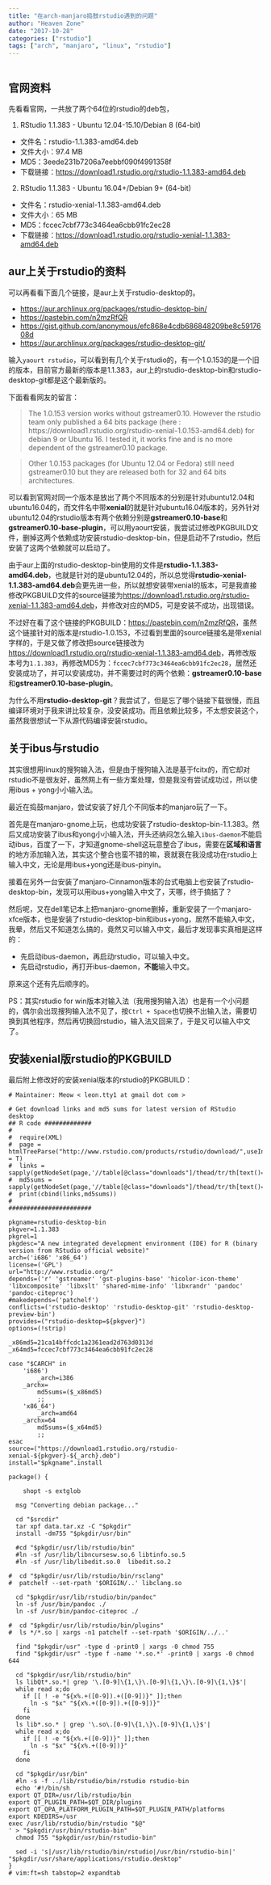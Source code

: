 ```yaml
---
title: "在arch-manjaro捣鼓rstudio遇到的问题"
author: "Heaven Zone"
date: "2017-10-28"
categories: ["rstudio"]
tags: ["arch", "manjaro", "linux", "rstudio"]
---
```


```r

```

## 官网资料

先看看官网，一共放了两个64位的rstudio的deb包，

1. RStudio 1.1.383 - Ubuntu 12.04-15.10/Debian 8 (64-bit) 	
  - 文件名：rstudio-1.1.383-amd64.deb
  - 文件大小：97.4 MB 	
  - MD5：3eede231b7206a7eebbf090f4991358f
  - 下载链接：<https://download1.rstudio.org/rstudio-1.1.383-amd64.deb>
2. RStudio 1.1.383 - Ubuntu 16.04+/Debian 9+ (64-bit) 	
  - 文件名：rstudio-xenial-1.1.383-amd64.deb
  - 文件大小：65 MB 	
  - MD5：fccec7cbf773c3464ea6cbb91fc2ec28
  - 下载链接：<https://download1.rstudio.org/rstudio-xenial-1.1.383-amd64.deb>
  

## aur上关于rstudio的资料  

可以再看看下面几个链接，是aur上关于rstudio-desktop的。

- <https://aur.archlinux.org/packages/rstudio-desktop-bin/>
- <https://pastebin.com/n2mzRfQR>
- <https://gist.github.com/anonymous/efc868e4cdb686848209be8c5917608d>
- <https://aur.archlinux.org/packages/rstudio-desktop-git/>


输入`yaourt rstudio`，可以看到有几个关于rstudio的，有一个1.0.153的是一个旧的版本，目前官方最新的版本是1.1.383，aur上的rstudio-desktop-bin和rstudio-desktop-git都是这个最新版的。

下面看看网友的留言：

> The 1.0.153 version works without gstreamer0.10. However the rstudio team only published a 64 bits package (here : https://download1.rstudio.org/rstudio-xenial-1.0.153-amd64.deb) for debian 9 or Ubuntu 16. I tested it, it works fine and is no more dependent of the gstreamer0.10 package.

> Other 1.0.153 packages (for Ubuntu 12.04 or Fedora) still need gstreamer0.10 but they are released both for 32 and 64 bits architectures.


可以看到官网对同一个版本是放出了两个不同版本的分别是针对ubuntu12.04和ubuntu16.04的，而文件名中带**xenial**的就是针对ubuntu16.04版本的，另外针对ubuntu12.04的rstudio版本有两个依赖分别是**gstreamer0.10-base**和**gstreamer0.10-base-plugin**，可以用yaourt安装，我尝试过修改PKGBUILD文件，删掉这两个依赖成功安装rstudio-desktop-bin，但是启动不了rstudio，然后安装了这两个依赖就可以启动了。

由于aur上面的rstudio-desktop-bin使用的文件是**rstudio-1.1.383-amd64.deb**，也就是针对的是ubuntu12.04的，所以总觉得**rstudio-xenial-1.1.383-amd64.deb**会更先进一些，所以就想安装带xenial的版本，可是我直接修改PKGBUILD文件的source链接为<https://download1.rstudio.org/rstudio-xenial-1.1.383-amd64.deb>，并修改对应的MD5，可是安装不成功，出现错误。

不过好在看了这个链接的PKGBUILD：<https://pastebin.com/n2mzRfQR>，虽然这个链接针对的版本是rstudio-1.0.153，不过看到里面的source链接名是带xenial字样的，于是又做了修改把source链接改为<https://download1.rstudio.org/rstudio-xenial-1.1.383-amd64.deb>，再修改版本号为`1.1.383`，再修改MD5为：`fccec7cbf773c3464ea6cbb91fc2ec28`，居然还安装成功了，并可以安装成功，并不需要过时的两个依赖：**gstreamer0.10-base**和**gstreamer0.10-base-plugin**。

为什么不用**rstudio-desktop-git**？我尝试了，但是忘了哪个链接下载很慢，而且编译环境对于我来讲比较复杂，没安装成功。而且依赖比较多，不太想安装这个，虽然我很想试一下从源代码编译安装rstudio。


## 关于ibus与rstudio

其实很想用linux的搜狗输入法，但是由于搜狗输入法是基于fcitx的，而它却对rstudio不是很友好，虽然网上有一些方案处理，但是我没有尝试成功过，所以使用ibus + yong小小输入法。

最近在捣鼓manjaro，尝试安装了好几个不同版本的manjaro玩了一下。

首先是在manjaro-gnome上玩，也成功安装了rstudio-desktop-bin-1.1.383。然后又成功安装了ibus和yong小小输入法，开头还纳闷怎么输入`ibus-daemon`不能启动ibus，百度了一下，才知道gnome-shell这玩意整合了ibus，需要在**区域和语言**的地方添加输入法，其实这个整合也蛮不错的嘛，衰就衰在我没成功在rstudio上输入中文，无论是用ibus+yong还是ibus-pinyin。

接着在另外一台安装了manjaro-Cinnamon版本的台式电脑上也安装了rstudio-desktop-bin，发现可以用ibus+yong输入中文了，天哪，终于搞掂了？

然后呢，又在dell笔记本上把manjaro-gnome删掉，重新安装了一个manjaro-xfce版本，也是安装了rstudio-desktop-bin和ibus+yong，居然不能输入中文，我晕，然后又不知道怎么搞的，竟然又可以输入中文，最后才发现事实真相是这样的：

- 先启动ibus-daemon，再启动rstudio，可以输入中文。
- 先启动rstudio，再打开ibus-daemon，**不能**输入中文。

原来这个还有先后顺序的。

PS：其实rstudio for win版本对输入法（我用搜狗输入法）也是有一个小问题的，偶尔会出现搜狗输入法不见了，按`Ctrl + Space`也切换不出输入法，需要切换到其他程序，然后再切换回rstudio，输入法又回来了，于是又可以输入中文了。


## 安装xenial版rstudio的PKGBUILD


最后附上修改好的安装xenial版本的rstudio的PKGBUILD：

```
# Maintainer: Meow < leon.tty1 at gmail dot com >
 
# Get download links and md5 sums for latest version of RStudio desktop
## R code #############
#
#  require(XML)
#  page = htmlTreeParse("http://www.rstudio.com/products/rstudio/download/",useInternalNodes = T)
#  links = sapply(getNodeSet(page,'//table[@class="downloads"]/thead/tr/th[text()="Installers"]/../../..//a[contains(@href,".deb")]'),xmlGetAttr,'href')
#  md5sums = sapply(getNodeSet(page,'//table[@class="downloads"]/thead/tr/th[text()="Installers"]/../../..//a[contains(@href,".deb")]/../..//code'),xmlValue)
#  print(cbind(links,md5sums))
#
#######################
 
pkgname=rstudio-desktop-bin
pkgver=1.1.383
pkgrel=1
pkgdesc="A new integrated development environment (IDE) for R (binary version from RStudio official website)"
arch=('i686' 'x86_64')
license=('GPL')
url="http://www.rstudio.org/"
depends=('r' 'gstreamer' 'gst-plugins-base' 'hicolor-icon-theme' 'libxcomposite' 'libxslt' 'shared-mime-info' 'libxrandr' 'pandoc' 'pandoc-citeproc')
#makedepends=('patchelf')
conflicts=('rstudio-desktop' 'rstudio-desktop-git' 'rstudio-desktop-preview-bin')
provides=("rstudio-desktop=${pkgver}")
options=(!strip)
 
_x86md5=21ca14bffcdc1a2361ead2d763d0313d
_x64md5=fccec7cbf773c3464ea6cbb91fc2ec28
 
case "$CARCH" in
    'i686')
        _arch=i386
    _archx=
        md5sums=($_x86md5)
        ;;
    'x86_64')
        _arch=amd64
    _archx=64
        md5sums=($_x64md5)
        ;;
esac    
source=("https://download1.rstudio.org/rstudio-xenial-${pkgver}-${_arch}.deb")
install="$pkgname".install
 
package() {
 
    shopt -s extglob
 
  msg "Converting debian package..."
 
  cd "$srcdir"
  tar xpf data.tar.xz -C "$pkgdir"
  install -dm755 "$pkgdir/usr/bin"
 
  #cd "$pkgdir/usr/lib/rstudio/bin"
  #ln -sf /usr/lib/libncursesw.so.6 libtinfo.so.5
  #ln -sf /usr/lib/libedit.so.0  libedit.so.2
 
#  cd "$pkgdir/usr/lib/rstudio/bin/rsclang"
#  patchelf --set-rpath '$ORIGIN/..' libclang.so
 
  cd "$pkgdir/usr/lib/rstudio/bin/pandoc"
  ln -sf /usr/bin/pandoc ./
  ln -sf /usr/bin/pandoc-citeproc ./
 
#  cd "$pkgdir/usr/lib/rstudio/bin/plugins"
#  ls */*.so | xargs -n1 patchelf --set-rpath '$ORIGIN/../..'
 
  find "$pkgdir/usr" -type d -print0 | xargs -0 chmod 755
  find "$pkgdir/usr" -type f -name '*.so.*' -print0 | xargs -0 chmod 644
 
  cd "$pkgdir/usr/lib/rstudio/bin"
  ls libQt*.so.*| grep '\.[0-9]\{1,\}\.[0-9]\{1,\}\.[0-9]\{1,\}$'|
  while read x;do
    if [[ ! -e "${x%.+([0-9]).+([0-9])}" ]];then
      ln -s "$x" "${x%.+([0-9]).+([0-9])}"
    fi
  done
  ls lib*.so.* | grep '\.so\.[0-9]\{1,\}\.[0-9]\{1,\}$'|
  while read x;do
    if [[ ! -e "${x%.+([0-9])}" ]];then
      ln -s "$x" "${x%.+([0-9])}"
    fi
  done
 
  cd "$pkgdir/usr/bin"
  #ln -s -f ../lib/rstudio/bin/rstudio rstudio-bin
  echo '#!/bin/sh
export QT_DIR=/usr/lib/rstudio/bin
export QT_PLUGIN_PATH=$QT_DIR/plugins
export QT_QPA_PLATFORM_PLUGIN_PATH=$QT_PLUGIN_PATH/platforms
export KDEDIRS=/usr
exec /usr/lib/rstudio/bin/rstudio "$@"
' > "$pkgdir/usr/bin/rstudio-bin"
  chmod 755 "$pkgdir/usr/bin/rstudio-bin"
 
  sed -i 's|/usr/lib/rstudio/bin/rstudio|/usr/bin/rstudio-bin|' "$pkgdir/usr/share/applications/rstudio.desktop"
}
# vim:ft=sh tabstop=2 expandtab

```







